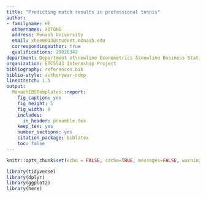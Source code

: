 ```yaml
---
title: "Predicting match results in professional tennis"
author:
- familyname: HE
  othernames: XITONG
  address: Monash University
  email: xhee0013@student.monash.edu
  correspondingauthor: true
  qualifications: 29026342
department: Department of\newline Econometrics &\newline Business Statistics
organization: ETC5543 Internship Project
bibliography: references.bib
biblio-style: authoryear-comp
linestretch: 1.5
output:
  MonashEBSTemplates::report:
    fig_caption: yes
    fig_height: 5
    fig_width: 8
    includes:
      in_header: preamble.tex
    keep_tex: yes
    number_sections: yes
    citation_package: biblatex
    toc: false
---
```


```r
knitr::opts_chunk$set(echo = FALSE, cache=TRUE, messages=FALSE, warning=FALSE)

library(tidyverse)
library(dplyr)
library(ggplot2)
library(here)
```
